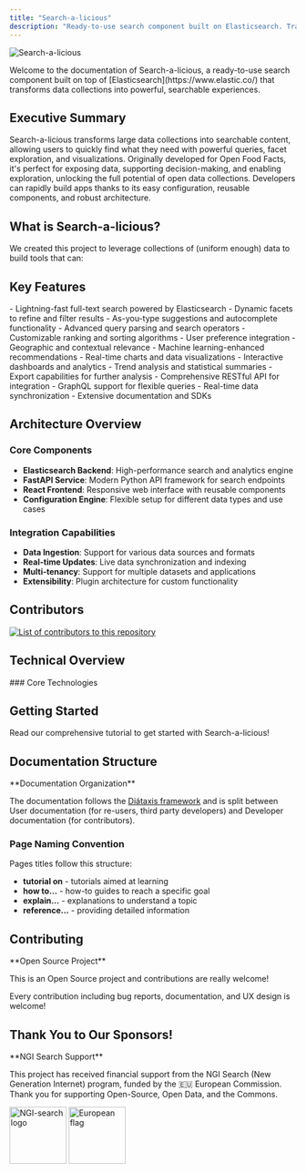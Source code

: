 ```yaml
---
title: "Search-a-licious"
description: "Ready-to-use search component built on Elasticsearch. Transform large data collections into searchable, explorable content with powerful queries and visualizations."
---
```



![Search-a-licious](./assets/RVB_HORIZONTAL_WHITE_BG_SEARCH-A-LICIOUS-50.png "Search-a-licious logo")

<Callout type="info">
  Welcome to the documentation of Search-a-licious, a ready-to-use search
  component built on top of [Elasticsearch](https://www.elastic.co/) that
  transforms data collections into powerful, searchable experiences.
</Callout>

## Executive Summary

<Callout>
  Search-a-licious transforms large data collections into searchable content,
  allowing users to quickly find what they need with powerful queries, facet
  exploration, and visualizations. Originally developed for Open Food Facts,
  it's perfect for exposing data, supporting decision-making, and enabling
  exploration, unlocking the full potential of open data collections. Developers
  can rapidly build apps thanks to its easy configuration, reusable components,
  and robust architecture.
</Callout>

## What is Search-a-licious?

We created this project to leverage collections of (uniform enough) data to build tools that can:

<Cards>
  <Card
    title="Reach Large Public"
    description="Make data accessible to a wide audience through intuitive search interfaces"
  />
  <Card
    title="Smart Filtering"
    description="Help users find items according to specific criteria with advanced faceting"
  />
  <Card
    title="Data Exploration"
    description="Enable data exploration and generate useful insights through visualizations"
  />
  <Card
    title="Rapid Development"
    description="Accelerate application development with reusable search components"
  />
</Cards>

## Key Features

<Steps>
  <Step title="Engaging Search Experience">
    - Lightning-fast full-text search powered by Elasticsearch - Dynamic facets
    to refine and filter results - As-you-type suggestions and autocomplete
    functionality - Advanced query parsing and search operators
  </Step>
  <Step title="Personalized Results">
    - Customizable ranking and sorting algorithms - User preference integration
    - Geographic and contextual relevance - Machine learning-enhanced
    recommendations
  </Step>
  <Step title="Instant Insights">
    - Real-time charts and data visualizations - Interactive dashboards and
    analytics - Trend analysis and statistical summaries - Export capabilities
    for further analysis
  </Step>
  <Step title="Powerful API">
    - Comprehensive RESTful API for integration - GraphQL support for flexible
    queries - Real-time data synchronization - Extensive documentation and SDKs
  </Step>
</Steps>

## Architecture Overview

### Core Components

- **Elasticsearch Backend**: High-performance search and analytics engine
- **FastAPI Service**: Modern Python API framework for search endpoints
- **React Frontend**: Responsive web interface with reusable components
- **Configuration Engine**: Flexible setup for different data types and use cases

### Integration Capabilities

- **Data Ingestion**: Support for various data sources and formats
- **Real-time Updates**: Live data synchronization and indexing
- **Multi-tenancy**: Support for multiple datasets and applications
- **Extensibility**: Plugin architecture for custom functionality

## Contributors

<a href="https://github.com/openfoodfacts/search-a-licious/graphs/contributors">
  <img
    alt="List of contributors to this repository"
    src="https://contrib.rocks/image?repo=openfoodfacts/search-a-licious"
  />
</a>

## Technical Overview

<Cards>
  <Card
    title="Web Components"
    href="/docs/Search-a-licious/users/tutorial#building-a-search-interface"
    description="Quickly build your UI using any JavaScript framework, or plain HTML"
  />
  <Card
    title="Easy Configuration"
    href="/docs/Search-a-licious/users/tutorial#create-a-configuration-file"
    description="One-stop file configuration to describe your content"
  />
  <Card
    title="Docker Deployment"
    href="/docs/Search-a-licious/users/how-to-install"
    description="Ready-to-deploy Docker Compose file including all needed services"
  />
  <Card
    title="Data Import"
    href="/docs/Search-a-licious/users/tutorial#import-the-data"
    description="One command initial data import from JSONL data export"
  />
</Cards>
### Core Technologies

<Cards>
  <Card
    title="Elasticsearch"
    href="https://www.elastic.co/elasticsearch"
    description="Powerful search engine foundation"
  />
  <Card
    title="Web Components"
    href="https://developer.mozilla.org/en-US/docs/Web/API/Web_Components"
    description="Built with Lit framework for reusable UI components"
  />
  <Card
    title="Vega"
    href="https://vega.github.io/"
    description="Advanced visualization and charting capabilities"
  />
  <Card
    title="Redis"
    href="https://redis.io/"
    description="Event stream processing and caching"
  />
</Cards>

## Getting Started

<Card title="Start with Tutorial" href="./users/tutorial.mdx">
  Read our comprehensive tutorial to get started with Search-a-licious!
</Card>

## Documentation Structure

<Callout type="info">
**Documentation Organization**

The documentation follows the [Diátaxis framework](https://diataxis.fr/) and is split between User documentation (for re-users, third party developers) and Developer documentation (for contributors).

</Callout>

<Cards>
  <Card
    title="User Documentation"
    href="./users/"
    description="For re-users and third party developers"
  />
  <Card
    title="Developer Documentation"
    href="./devs/"
    description="For contributors to the project"
  />
</Cards>

### Page Naming Convention

Pages titles follow this structure:

- **tutorial on** - tutorials aimed at learning
- **how to…** - how-to guides to reach a specific goal
- **explain…** - explanations to understand a topic
- **reference…** - providing detailed information

## Contributing

<Callout type="info">
**Open Source Project**

This is an Open Source project and contributions are really welcome!

</Callout>

<Cards>
  <Card
    title="Developer Introduction"
    href="./devs/introduction.mdx"
    description="Get started with contributing to the project"
  />
  <Card
    title="Project Wiki"
    href="https://wiki.openfoodfacts.org/Search-a-licious"
    description="Additional information and community resources"
  />
</Cards>

Every contribution including bug reports, documentation, and UX design is welcome!

## Thank You to Our Sponsors!

<Callout>
**NGI Search Support**

This project has received financial support from the NGI Search (New Generation Internet) program, funded by the 🇪🇺 European Commission. Thank you for supporting Open-Source, Open Data, and the Commons.

</Callout>

<Cards>
  <Card title="NGI Search">
    <img
      src="./assets/NGISearch_logo_tag_icon.svg"
      alt="NGI-search logo"
      title="NGI-search logo"
      height="100"
    />
  </Card>
  <Card title="European Union">
    <img
      src="./assets/europa-flag.jpg"
      alt="European flag"
      title="The European Union flag"
      height="100"
    />
  </Card>
</Cards>
